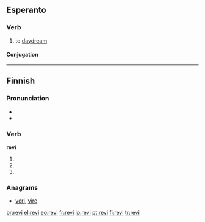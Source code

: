 ==Esperanto==

===Verb===
{{eo-verb|rev}}

# {{intransitive|lang=eo}} to [[daydream]]

====Conjugation====
{{eo-conj|intr=yes|rev}}

----

==Finnish==

===Pronunciation===
* {{IPA|lang=fi|[ˈre̞ʋiˣ]}}
* {{hyphenation|re|vi}}

===Verb===
'''revi'''

# {{fi-form of|repiä|type=verb|mood=indicative|tense=present connegative}}
# {{fi-form of|repiä|type=verb|pr=second-person|pl=singular|mood=imperative|tense=present}}
# {{fi-form of|repiä|type=verb|pr=second-person|pl=singular|mood=imperative|tense=present connegative}}

===Anagrams===
* [[veri#Finnish|veri]], [[vire#Finnish|vire]]

[[br:revi]]
[[el:revi]]
[[eo:revi]]
[[fr:revi]]
[[io:revi]]
[[pt:revi]]
[[fi:revi]]
[[tr:revi]]
